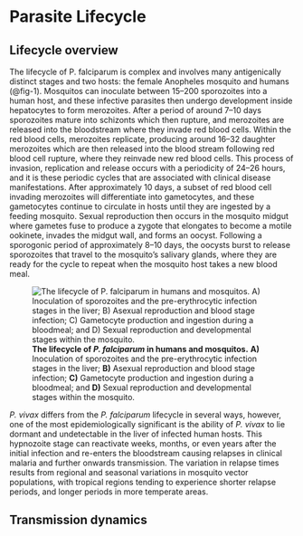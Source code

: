 # Parasite Lifecycle

## Lifecycle overview

The lifecycle of P. falciparum is complex and involves many antigenically distinct stages and two hosts: the female Anopheles mosquito and humans (@fig-1). Mosquitos can inoculate between 15--200 sporozoites into a human host, and these infective parasites then undergo development inside hepatocytes to form merozoites. After a period of around 7--10 days sporozoites mature into schizonts which then rupture, and merozoites are released into the bloodstream where they invade red blood cells. Within the red blood cells, merozoites replicate, producing around 16--32 daughter merozoites which are then released into the blood stream following red blood cell rupture, where they reinvade new red blood cells. This process of invasion, replication and release occurs with a periodicity of 24--26 hours, and it is these periodic cycles that are associated with clinical disease manifestations. After approximately 10 days, a subset of red blood cell invading merozoites will differentiate into gametocytes, and these gametocytes continue to circulate in hosts until they are ingested by a feeding mosquito. Sexual reproduction then occurs in the mosquito midgut where gametes fuse to produce a zygote that elongates to become a motile ookinete, invades the midgut wall, and forms an oocyst. Following a sporogonic period of approximately 8--10 days, the oocysts burst to release sporozoites that travel to the mosquito's salivary glands, where they are ready for the cycle to repeat when the mosquito host takes a new blood meal.

![**The lifecycle of *P. falciparum* in humans and mosquitos.** **A)** Inoculation of sporozoites and the pre-erythrocytic infection stages in the liver; **B)** Asexual reproduction and blood stage infection; **C)** Gametocyte production and ingestion during a bloodmeal; and **D)** Sexual reproduction and developmental stages within the mosquito.](figures/lifecycle.png){#fig-1}

*P. vivax* differs from the *P. falciparum* lifecycle in several ways, however, one of the most epidemiologically significant is the ability of *P. vivax* to lie dormant and undetectable in the liver of infected human hosts. This hypnozoite stage can reactivate weeks, months, or even years after the initial infection and re-enters the bloodstream causing relapses in clinical malaria and further onwards transmission. The variation in relapse times results from regional and seasonal variations in mosquito vector populations, with tropical regions tending to experience shorter relapse periods, and longer periods in more temperate areas.

## Transmission dynamics


